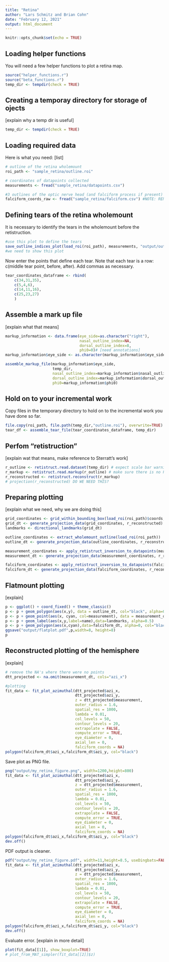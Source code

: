 ```yaml
---
title: "Retina"
author: "Lars Schmitz and Brian Cohn"
date: "February 12, 2021"
output: html_document
---
```


```r
knitr::opts_chunk$set(echo = TRUE)
```

## Loading helper functions

You will need a few helper functions to plot a retina map.

```r
source("helper_functions.r")
source("beta_functions.r")
temp_dir <- tempdir(check = TRUE)
```


## Creating a temporay directory for storage of ojects

[explain why a temp dir is useful]

```r
temp_dir <- tempdir(check = TRUE)
```


## Loading required data

Here is what you need:
[list]

```r
# outline of the retina wholemount
roi_path <- "sample_retina/outline.roi"

# coordinates of datapoints collected
measurements <- fread("sample_retina/datapoints.csv")

#3 outlines of the optic nerve head (and falciform process if present)
falciform_coords_raw <- fread("sample_retina/falciform.csv") #NOTE: RENAME THIS OBJECT?
```

## Defining tears of the retina wholemount

It is necessary to identify the tears in the wholemount before the retistruction.

```r
#use this plot to define the tears
save_outline_indices_plot(load_roi(roi_path), measurements, "output/outline_coordinates.pdf")
#we need to show this plot
```

Now enter the points that define each tear.
Note that each tear is a row: c(middle tear point, before, after). Add commas as necessary.

```r
tear_coordinates_dataframe <- rbind(
	c(34,31,35),
	c(5,4,6),
	c(14,11,16),
	c(25,23,27)
	)
```


## Assemble a mark up file

[explain what that means]

```r
markup_information <- data.frame(eye_side=as.character("right"), 
                                 nasal_outline_index=NA, 
                                 dorsal_outline_index=8,
                                 phi0=0)# [need annotations]
markup_information$eye_side <- as.character(markup_information$eye_side)

assemble_markup_file(markup_information$eye_side, 
                     temp_dir, 
                     nasal_outline_index=markup_information$nasal_outline_index,
                     dorsal_outline_index=markup_information$dorsal_outline_index, 
                     phi0=markup_information$phi0)
```

## Hold on to your incremental work

Copy files in the temporary directory to hold on to the incremental work you have done so far.

```r
file.copy(roi_path, file.path(temp_dir,"outline.roi"), overwrite=TRUE)
tear_df <- assemble_tear_file(tear_coordinates_dataframe, temp_dir)
```

## Perfom "retistruction" 

[explain wat that means, make reference to Sterratt's work]

```r
r_outline <- retistruct.read.dataset(temp_dir) # expect scale bar warning
r_markup <- retistruct.read.markup(r_outline) # make sure there is no P.csv already in the folder [??]
r_reconstructed <- retistruct.reconstruct(r_markup)
# projection(r_reconstructed) DO WE NEED THIS?
```

## Preparing plotting

[explain what we need, why we are doing this]

```r
grid_coordinates <- grid_within_bounding_box(load_roi(roi_path)$coords,100)
grid_dt <- generate_projection_data(grid_coordinates, r_reconstructed)
landmarks <- directional_landmarks(grid_dt)

outline_coordinates <- extract_wholemount_outline(load_roi(roi_path))
outline_dt <- generate_projection_data(outline_coordinates, r_reconstructed)

measurement_coordinates <- apply_retistruct_inversion_to_datapoints(measurements,load_roi(roi_path))
measurement_dt <- generate_projection_data(measurement_coordinates, r_reconstructed)

falciform_coordinates <- apply_retistruct_inversion_to_datapoints(falciform_coords_raw,load_roi(roi_path))
falciform_dt <- generate_projection_data(falciform_coordinates, r_reconstructed)
```

## Flatmount plotting

[explain]

```r
p <- ggplot() + coord_fixed() + theme_classic()
p <- p + geom_polygon(aes(x,y), data = outline_dt, col="black", alpha=0) # show outline
p <- p + geom_point(aes(x, cyan, col=measurement), data = measurement_dt)  + scale_colour_gradient2()
p <- p + geom_label(aes(x,y,label=name),data=landmarks, alpha=0.5)
p <- p + geom_polygon(aes(x,cyan),data=falciform_dt, alpha=0, col="black")
ggsave("output/flatplot.pdf",p,width=8, height=8)
p
```

## Reconstructed plotting of the hemisphere

[explain]

```r
# remove the NA's where there were no points
dtt_projected <- na.omit(measurement_dt, cols="azi_x")

#plotting
fit_data <- fit_plot_azimuthal(dtt_projected$azi_x,
                               dtt_projected$azi_y, 
                               z = dtt_projected$measurement,
                               outer_radius = 1.6,
                               spatial_res = 1000,
                               lambda = 0.01,
                               col_levels = 50,
                               contour_levels = 20,
                               extrapolate = FALSE,
                               compute_error = TRUE,
                               eye_diameter = 0,
                               axial_len = 0,
                               falciform_coords = NA)
polygon(falciform_dt$azi_x,falciform_dt$azi_y, col="black")
```


Save plot as PNG file.

```r
png("output/my_retina_figure.png", width=1200,height=800)
fit_data <- fit_plot_azimuthal(dtt_projected$azi_x,
                               dtt_projected$azi_y, 
                               z = dtt_projected$measurement,
                               outer_radius = 1.6,
                               spatial_res = 1000,
                               lambda = 0.01,
                               col_levels = 50,
                               contour_levels = 20,
                               extrapolate = FALSE,
                               compute_error = TRUE,
                               eye_diameter = 0,
                               axial_len = 0,
                               falciform_coords = NA)
polygon(falciform_dt$azi_x,falciform_dt$azi_y, col="black")
dev.off()
```

PDF output is cleaner.

```r
pdf("output/my_retina_figure.pdf", width=11,height=8.5, useDingbats=FALSE)
fit_data <- fit_plot_azimuthal(dtt_projected$azi_x,
                               dtt_projected$azi_y, 
                               z = dtt_projected$measurement,
                               outer_radius = 1.6,
                               spatial_res = 1000,
                               lambda = 0.01,
                               col_levels = 50,
                               contour_levels = 20,
                               extrapolate = FALSE,
                               compute_error = TRUE,
                               eye_diameter = 0,
                               axial_len = 0,
                               falciform_coords = NA)
polygon(falciform_dt$azi_x,falciform_dt$azi_y, col="black")
dev.off()
```

Evaluate error. [explain in more detail]

```r
plot(fit_data[[1]], show_boxplot=TRUE)
# plot_from_MAT_simpler(fit_data[[2]]$z) 
```

